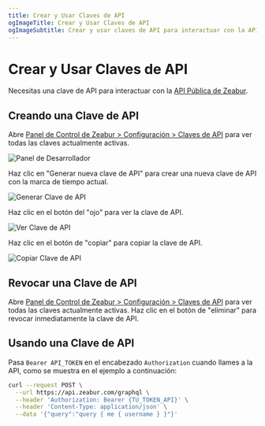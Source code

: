 ```yaml
---
title: Crear y Usar Claves de API
ogImageTitle: Crear y Usar Claves de API
ogImageSubtitle: Crear y usar claves de API para interactuar con la API de Zeabur
---
```


# Crear y Usar Claves de API

Necesitas una clave de API para interactuar con la [API Pública de Zeabur](./public-api).

## Creando una Clave de API

Abre [Panel de Control de Zeabur > Configuración > Claves de API](https://zeabur.com/account/api-keys) para ver todas las claves actualmente activas.

![Panel de Desarrollador](/developer/api-key/developer.en-US.png)

Haz clic en "Generar nueva clave de API" para crear una nueva clave de API con la marca de tiempo actual.

![Generar Clave de API](/developer/api-key/generate-api-key.en-US.png)

Haz clic en el botón del "ojo" para ver la clave de API.

![Ver Clave de API](/developer/api-key/view-api-key.en-US.png)

Haz clic en el botón de "copiar" para copiar la clave de API.

![Copiar Clave de API](/developer/api-key/copy-api-key.en-US.png)

## Revocar una Clave de API

Abre [Panel de Control de Zeabur > Configuración > Claves de API](https://zeabur.com/account/api-keys) para ver todas las claves actualmente activas. Haz clic en el botón de "eliminar" para revocar inmediatamente la clave de API.

## Usando una Clave de API

Pasa `Bearer API_TOKEN` en el encabezado `Authorization` cuando llames a la API, como se muestra en el ejemplo a continuación:

```bash
curl --request POST \
  --url https://api.zeabur.com/graphql \
  --header 'Authorization: Bearer {TU_TOKEN_API}' \
  --header 'Content-Type: application/json' \
  --data '{"query":"query { me { username } }"}'
```